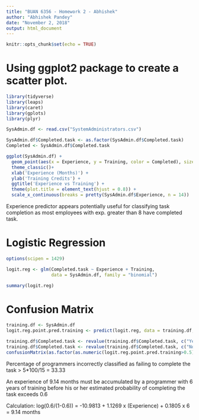 ---
title: "BUAN 6356 - Homework 2 - Abhishek"
author: "Abhishek Pandey"
date: "November 2, 2018"
output: html_document
---


```{r setup, include=FALSE}
knitr::opts_chunk$set(echo = TRUE)
```

# Using ggplot2 package to create a scatter plot.

```{r GGplot, echo=FALSE}

library(tidyverse)
library(leaps)
library(caret)
library(gplots)
library(plyr)

SysAdmin.df <- read.csv("SystemAdministrators.csv")

SysAdmin.df$Completed.task <- as.factor(SysAdmin.df$Completed.task)
Completed <- SysAdmin.df$Completed.task

ggplot(SysAdmin.df) + 
  geom_point(aes(x = Experience, y = Training, color = Completed), size = 2) +
  theme_classic()+
  xlab('Experience (Months)') +
  ylab('Training Credits') +
  ggtitle('Experience vs Training') +
  theme(plot.title = element_text(hjust = 0.8)) +
  scale_x_continuous(breaks = pretty(SysAdmin.df$Experience, n = 14))

```

Experience predictor appears potentially useful for classifying task completion as most employees with exp. greater than 8 have completed task. 

# Logistic Regression

```{r Logistic Regression, echo=TRUE}

options(scipen = 1429)

logit.reg <- glm(Completed.task ~ Experience + Training, 
                 data = SysAdmin.df, family = "binomial")

summary(logit.reg)

```

# Confusion Matrix

```{r Confusion Matrix, echo=TRUE}

training.df <- SysAdmin.df
logit.reg.point.pred.training <- predict(logit.reg, data = training.df, type = "response")

training.df$Completed.task <- revalue(training.df$Completed.task, c("Yes"=1))
training.df$Completed.task <- revalue(training.df$Completed.task, c("No"=0))
confusionMatrix(as.factor(as.numeric(logit.reg.point.pred.training>0.5)), training.df$Completed.task)

```

Percentage of programmers incorrectly classified as failing to complete the task > 5*100/15 = 33.33

An experience of 9.14 months must be accumulated by a programmer with 6 years of training before his or her estimated probability of completing the task exceeds 0.6

Calculation:
log(0.6/(1-0.6)) = -10.9813 + 1.1269 x (Experience) + 0.1805 x 6
= 9.14 months